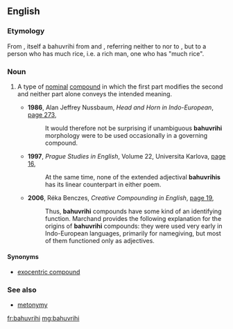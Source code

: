 ==English==
{{wikipedia}}

===Etymology===
From {{etyl|sa|en}} {{term|sc=Deva|बहुव्रीहि|tr=bahú-vrīhi||much rice|lang=sa}}, itself a bahuvrihi from {{term|sc=Deva|बहु|tr=bahu||much|lang=sa}} and {{term|sc=Deva|व्रीहि|tr=vrīhi||rice|lang=sa}}, referring neither to {{term|much}} nor to {{term|rice}}, but to a person who has much rice, i.e. a rich man, one who has "much rice".

===Noun===
{{en-noun}}
{{examples-right|sense=type of nominal compound|examples=*{{term|redcoat}} — A British soldier during the American Revolution<br>
*{{term|bluestocking}} — A scholarly, literary, or cultured woman<br>
*{{term|lowlife}} — An untrustworthy, despicable, or disreputable person.|width=30%}}

# {{context|linguistics|lang=en}} A type of [[nominal]] [[compound]] in which the first part modifies the second and neither part alone conveys the intended meaning.
#* '''1986''', Alan Jeffrey Nussbaum, ''Head and Horn in Indo-European'', [http://books.google.com.au/books?id=4xKMgV5OeIEC&pg=PA273&dq=%22bahuvrihi%22%7C%22bahuvrihis%22&hl=en&sa=X&ei=qVdNUu7WBaToiAeJ3oG4DA&redir_esc=y#v=onepage&q=%22bahuvrihi%22%7C%22bahuvrihis%22&f=false page 273],
#*: It would therefore not be surprising if unambiguous '''bahuvrihi''' morphology were to be used occasionally in a governing compound.
#* '''1997''', ''Prague Studies in English'', Volume 22, Universita Karlova, [http://books.google.com.au/books?id=SvpZAAAAMAAJ&q=%22bahuvrihi%22%7C%22bahuvrihis%22&dq=%22bahuvrihi%22%7C%22bahuvrihis%22&hl=en&sa=X&ei=qVdNUu7WBaToiAeJ3oG4DA&redir_esc=y page 16],
#*: At the same time, none of the extended adjectival '''bahuvrihis''' has its linear counterpart in either poem.
#* '''2006''', Réka Benczes, ''Creative Compounding in English'', [http://books.google.com.au/books?id=eK8R61s_gwQC&pg=PA19&dq=%22bahuvrihi%22%7C%22bahuvrihis%22&hl=en&sa=X&ei=qVdNUu7WBaToiAeJ3oG4DA&redir_esc=y#v=onepage&q=%22bahuvrihi%22%7C%22bahuvrihis%22&f=false page 19],
#*: Thus, '''bahuvrihi''' compounds have some kind of an identifying function. Marchand provides the following explanation for the origins of '''bahuvrihi''' compounds: they were used very early in Indo-European languages, primarily for namegiving, but most of them functioned only as adjectives.

====Synonyms====
* [[exocentric compound]]

===See also===
* [[metonymy]]

[[fr:bahuvrihi]]
[[mg:bahuvrihi]]